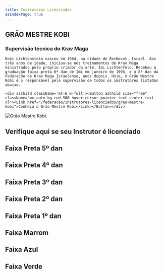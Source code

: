 ```yaml
---
title: Instrutores Licenciados
asIndexPage: true
---
```



<div className='grid lg:grid-cols-2 gap-6 mt-12'>
  <div>
    <h2 className='text-3xl font-semibold'>GRÃO MESTRE KOBI</h2>
    <h3 className="font-semibold">Supervisão técnica do Krav Maga</h3>

    Kobi Lichtenstein nasceu em 1964, na cidade de Rechovot, Israel. Aos três anos de idade, iniciou-se nos treinamentos de Krav Maga ministrados pelo próprio criador da arte, Imi Lichtenfeld. Recebeu a graduação faixa preta 6º dan de Imi em janeiro de 1996, e o 8º dan da Federação de Krav Maga Israelense, anos depois. Hoje, o Grão Mestre Kobi é o responsável pela supervisão de todos os instrutores listados abaixo.

    <div asChild className='mt-6 w-full'><Button asChild size="free" className="mx-auto bg-red-500 hover:cursor-pointer text-center text-xl"><Link href="/federacao/instrutores-licenciados/grao-mestre-kobi">Conheça o Grão Mestre Kobi</Link></Button></div>

  </div>
  <div>
    <Image
    src="/pt/images/federacao/instrutores-licenciados/kobi-lichtenstein.png"
    alt="Grão Mestre Kobi."
    width={400}
    height={400}
    className="w-full h-auto"/>
  </div>
</div>

<h2 className="mt-12 text-3xl font-semibold">
  Verifique aqui se seu Instrutor é licenciado
</h2>

## Faixa Preta 5º dan

<div className="grid grid-cols-1 md:grid-cols-2 lg:grid-cols-3 gap-6 mt-6">
  <CardLink
    description="Mestre Cláudio Oliveira"
    image="/pt/images/federacao/instrutores-licenciados/claudio-oliveira.jpg"
    href="/federacao/instrutores-licenciados/claudio-oliveira/"
    layout="bottom"
  />

<CardLink
  description="Mestre Marcio Hirszberg"
  image="/pt/images/federacao/instrutores-licenciados/marcio-hirszberg.jpg"
  href="/federacao/instrutores-licenciados/marcio-hirszberg/"
  layout="bottom"
/>

</div>

## Faixa Preta 4º dan

<div className="grid grid-cols-1 md:grid-cols-2 lg:grid-cols-3 gap-6 mt-6">

<CardLink
  description="Mestre Ednaldo Candido"
  image="/pt/images/federacao/instrutores-licenciados/ednaldo-candido.png"
  href="/federacao/instrutores-licenciados/ednaldo-candido/"
  layout="bottom"
/>

<CardLink
  description="Mestre Fred Carneiro"
  image="/pt/images/federacao/instrutores-licenciados/fred-carneiro.png"
  href="/federacao/instrutores-licenciados/fred-carneiro/"
  layout="bottom"
/>

<CardLink
  description="Mestre Jacques Danon"
  image="/pt/images/federacao/instrutores-licenciados/jacques-danon.png"
  href="/federacao/instrutores-licenciados/jacques-danon/"
  layout="bottom"
/>

<CardLink
  description="Mestre Léo Miller"
  image="/pt/images/federacao/instrutores-licenciados/leo-miller.png"
  href="/federacao/instrutores-licenciados/leo-miller/"
  layout="bottom"
/>

  <CardLink
    description="Mestre Renato da Costa"
    image="/pt/images/federacao/instrutores-licenciados/renato-da-costa.png"
    href="/federacao/instrutores-licenciados/renato-da-costa/"
    layout="bottom"
  />
</div>

## Faixa Preta 3º dan

## Faixa Preta 2º dan

## Faixa Preta 1º dan

## Faixa Marrom

## Faixa Azul

## Faixa Verde
